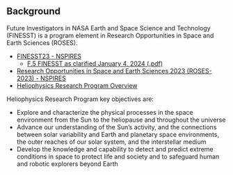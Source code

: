 ::: {.content-visible when-format="html"}
# Background

Future Investigators in NASA Earth and Space Science and Technology (FINESST) is a program element in Research Opportunities in Space and Earth Sciences (ROSES).

-   [FINESST23 - NSPIRES](https://go.nasa.gov/FINESST23)
    -   [F.5 FINESST as clarified January 4, 2024 (.pdf)](https://nspires.nasaprs.com/external/viewrepositorydocument?cmdocumentid=918319&solicitationId=%7B2CA37D02-F6A7-9746-68C1-8B681D7532EA%7D)
-   [Research Opportunities in Space and Earth Sciences 2023 (ROSES-2023) - NSPIRES](https://nspires.nasaprs.com/external/solicitations/summary!init.do?solId=%7B274C8365-A038-339F-A3AE-8F5BFE178312%7D)
-   [Heliophysics Research Program Overview](https://nspires.nasaprs.com/external/viewrepositorydocument?cmdocumentid=912460&solicitationId=%7B1FE03DBA-61BD-B248-316B-60ECB612CF2F%7D)

Heliophysics Research Program key objectives are:

-   Explore and characterize the physical processes in the space environment from the Sun to the heliopause and throughout the universe
-   Advance our understanding of the Sun’s activity, and the connections between solar variability and Earth and planetary space environments, the outer reaches of our solar system, and the interstellar medium
-   Develop the knowledge and capability to detect and predict extreme conditions in space to protect life and society and to safeguard human and robotic explorers beyond Earth
:::